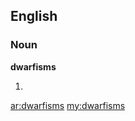 ==English==

===Noun===
'''dwarfisms'''

# {{plural of|[[dwarfism]]}}

[[ar:dwarfisms]]
[[my:dwarfisms]]